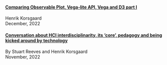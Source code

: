 #### [Comparing Observable Plot, Vega-lite API, Vega and D3 part I](/notes/comparing-d3plot-vegalite-d3.qmd)
<author>Henrik Korsgaard</author><div class="note-publish-date">December, 2022</div>

#### [Conversation about HCI interdisciplinarity, its ‘core’, pedagogy and being kicked around by technology](/notes/conversation-about-hci-interdisciplinarity-core-and-being-kicked-around-by-technology.qmd)
<author>By Stuart Reeves and Henrik Korsgaard</author><div class="note-publish-date">November, 2022</div>